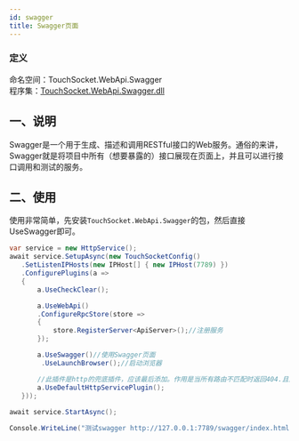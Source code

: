 ```yaml
---
id: swagger
title: Swagger页面
---
```



### 定义

命名空间：TouchSocket.WebApi.Swagger <br/>
程序集：[TouchSocket.WebApi.Swagger.dll](https://www.nuget.org/packages/TouchSocket.WebApi.Swagger)


## 一、说明

Swagger是一个用于生成、描述和调用RESTful接口的Web服务。通俗的来讲，Swagger就是将项目中所有（想要暴露的）接口展现在页面上，并且可以进行接口调用和测试的服务。

## 二、使用

使用非常简单，先安装`TouchSocket.WebApi.Swagger`的包，然后直接UseSwagger即可。

```csharp {14-15}
var service = new HttpService();
await service.SetupAsync(new TouchSocketConfig()
   .SetListenIPHosts(new IPHost[] { new IPHost(7789) })
   .ConfigurePlugins(a =>
   {
       a.UseCheckClear();

       a.UseWebApi()
       .ConfigureRpcStore(store =>
       {
           store.RegisterServer<ApiServer>();//注册服务
       });

       a.UseSwagger()//使用Swagger页面
        .UseLaunchBrowser();//启动浏览器

       //此插件是http的兜底插件，应该最后添加。作用是当所有路由不匹配时返回404.且内部也会处理Option请求。可以更好的处理来自浏览器的跨域探测。
       a.UseDefaultHttpServicePlugin();
   }));
   
await service.StartAsync();

Console.WriteLine("测试swagger http://127.0.0.1:7789/swagger/index.html");
```